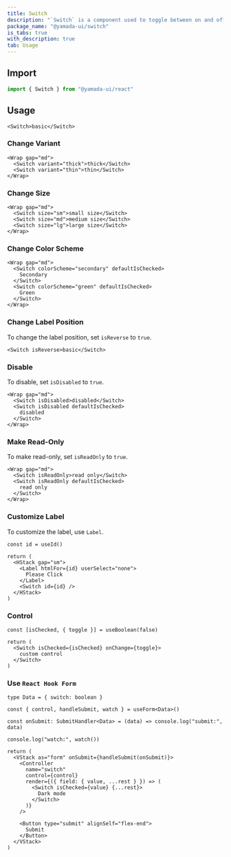 ```yaml
---
title: Switch
description: "`Switch` is a component used to toggle between on and off states."
package_name: "@yamada-ui/switch"
is_tabs: true
with_description: true
tab: Usage
---
```


## Import

```ts
import { Switch } from "@yamada-ui/react"
```

## Usage

```tsx
<Switch>basic</Switch>
```

### Change Variant

```tsx
<Wrap gap="md">
  <Switch variant="thick">thick</Switch>
  <Switch variant="thin">thin</Switch>
</Wrap>
```

### Change Size

```tsx
<Wrap gap="md">
  <Switch size="sm">small size</Switch>
  <Switch size="md">medium size</Switch>
  <Switch size="lg">large size</Switch>
</Wrap>
```

### Change Color Scheme

```tsx
<Wrap gap="md">
  <Switch colorScheme="secondary" defaultIsChecked>
    Secondary
  </Switch>
  <Switch colorScheme="green" defaultIsChecked>
    Green
  </Switch>
</Wrap>
```

### Change Label Position

To change the label position, set `isReverse` to `true`.

```tsx
<Switch isReverse>basic</Switch>
```

### Disable

To disable, set `isDisabled` to `true`.

```tsx
<Wrap gap="md">
  <Switch isDisabled>disabled</Switch>
  <Switch isDisabled defaultIsChecked>
    disabled
  </Switch>
</Wrap>
```

### Make Read-Only

To make read-only, set `isReadOnly` to `true`.

```tsx
<Wrap gap="md">
  <Switch isReadOnly>read only</Switch>
  <Switch isReadOnly defaultIsChecked>
    read only
  </Switch>
</Wrap>
```

### Customize Label

To customize the label, use `Label`.

```tsx functional=true
const id = useId()

return (
  <HStack gap="sm">
    <Label htmlFor={id} userSelect="none">
      Please Click
    </Label>
    <Switch id={id} />
  </HStack>
)
```

### Control

```tsx functional=true
const [isChecked, { toggle }] = useBoolean(false)

return (
  <Switch isChecked={isChecked} onChange={toggle}>
    custom control
  </Switch>
)
```

### Use `React Hook Form`

```tsx functional=true
type Data = { switch: boolean }

const { control, handleSubmit, watch } = useForm<Data>()

const onSubmit: SubmitHandler<Data> = (data) => console.log("submit:", data)

console.log("watch:", watch())

return (
  <VStack as="form" onSubmit={handleSubmit(onSubmit)}>
    <Controller
      name="switch"
      control={control}
      render={({ field: { value, ...rest } }) => (
        <Switch isChecked={value} {...rest}>
          Dark mode
        </Switch>
      )}
    />

    <Button type="submit" alignSelf="flex-end">
      Submit
    </Button>
  </VStack>
)
```

